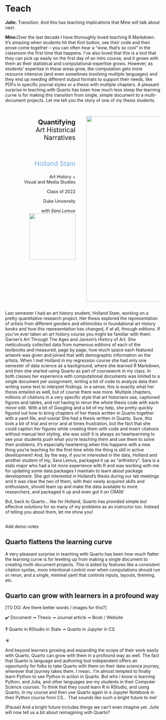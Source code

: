 # Teach {.title-middle-ice background-image="images/horst_quarto_penguins_teach.png"}

::: notes
**Julie:** Transition: And this has teaching implications that Mine will talk about next.

**Mine:**Over the last decade I have thoroughly loved teaching R Markdown.
It's amazing when students hit that Knit button, see their code and their prose come together -- you can often hear a "wow, that's so cool" in the classroom the first time that happens.
I've also loved that this is a tool that they can pick up easily on the first day of an intro course, and it grows with them as their statistical and computational expertise grows.
However, as students' expertise in these areas grow, the computation gets more resource intensive (and even sometimes involving multiple languages) and they end up needing different output formats to support their needs, like PDFs in specific journal styles or a thesis with multiple chapters.
A pleasant surprise in teaching with Quarto has been how much less steep the learning curve is for making this transition from single, simple document to a multi-document projects.
Let me tell you the story of one of my thesis students.
:::

##  {#holland-stam-thesis .center data-menu-title="Holland Stam - Quantifying Art Historical Narratives" background-color="#0F1620"}

::: columns
::: {.column width="45%"}
::: {style="text-align: right; padding-right:1em;"}
::: {style="font-size: 1.5em;"}
**Quantifying**<br>Art Historical<br>Narratives
:::

<br>

::: {.midi style="font-size: 1.5em; color: #75AADB;"}
Holland Stam
:::

Art History +<br> Visual and Media Studies

Class of 2022

Duke University

::: fragment
*with Sara Lemus* ![](images/3-teach/arthistory.png){width="150"}
:::
:::

:::

::: {.column width="45%"}
![](images/3-teach/holland-stam.png){fig-alt="Holland working at a table in the Broadhead Center, measuring an entry with a ruler." fig-align="left" width="600"}
:::
:::

::: notes
Last semester I had an art history student, Holland Stam, working on a pretty quantitative research project.
Her thesis explored the representation of artists from different genders and ethinicities in foundational art history books and how this representation has changed, if at all, through editions.
If you've ever taken an art history course you might be familiar with them: Garner's Art Through The Ages and Janson's History of Art.
She meticulously collected data from numerous editions of each of the textbooks and measured, page by page, how much space each featured artwork was given and joined that with demographic information on the artists.
When I met Holland in my regression course she had only one semester of data science as a background, where she learned R Markdown, and then she started using Quarto as part of coursework in my class.
In both classes her experience with computational documents was limited to a single document per assignment, writing a bit of code to analyze data then writing some text to interpret findings.
In a sense, this is exactly what her thesis entailed as well, but of course there was more.
Multiple chapters, millions of citations in a very specific style that art historians use, captioned figures and tables, and not having to rerun the whole thesis code with each minor edit.
With a bit of Googling and a bit of my help, she pretty quickly figured out how to bring chapters of her thesis written in Quarto together with a yaml file, and voiola!
She had a thesis written in Quarto.
Sure, this took a bit of trial and error and at times frustration, but the fact that she could caption her figures while creating them with code and insert citations without manual text styling, she was sold!
It is always so heartwarming to see your students push what you're teaching them and use them to solve their problems, it's especially heartening when this happens with a new thing you're teaching for the first time while the thing is still in active development!
And, by the way, if you're interested in the data, Holland and another student of my, Sara Lemus, packaged it up as "arthistory".
Sara is a stats major who had a lot more experience with R and was working with me for updating some data packages I maintain to learn about package development.
She got interested in Holland's thesis during our lab meetings and it was clear the two of them, with their newly acquired skills and enthusiasm, should team up and make the data available to more researchers, and packaged it up and even got it on CRAN!

But, back to Quarto... like for Holland, Quarto has provided simple but effective solutions for so many of my problems as an instructor too.
Instead of telling you about them, let me show you!
:::

##  {#demo-teach .centered data-menu-title="Demo: Teach" background-video="videos/demo-3-teach.mp4" background-size="contain" background-color="#FFFFFF"}

::: notes
Add demo notes
:::

## Quarto flattens the learning curve {.takeaway .center}

::: notes
A very pleasant surprise in teaching with Quarto has been how much flatter the learning curve is for leveling up from making a single document to creating multi-document projects.
This is aided by features like a consistent citation syntax, more intentional control over when computations should run or rerun, and a single, minimal yaml that controls inputs, layouts, theming, etc. 
:::

## Quarto can grow with learners in a profound way {.takeaway .center}

\[TO DO: Are there better words / images for this?\]

::: fragment
✔️ Document ➞ Thesis ➞ Journal article ➞ Book / Website
:::

::: fragment
❓ Quarto in RStudio in Stats ➞ Quarto in Jupyter in CS
:::

::: fragment
::: larger
☀️
:::
:::

::: notes
And beyond learners growing and expanding the scope of their work easily with Quarto, Quarto can grow with them in a profound way as well.
The fact that Quarto is language and authoring tool independent offers an opportunity for folks to take Quarto with them on their data science journey, wherever that journey takes them.
I mean..
I'm almost tempted to finally learn Python to see Python in action in Quarto.
But who I know is learning Python, and Julia, and other languages are my students in their Computer Science courses.
To think that they could learn R in RStudio, and using Quarto, in my course and then use Quarto again in a Jupyter Notebook in their Python course from CS... That sounds like such a bright future to me!

\[Pause\] And a bright future includes things we can't even imagine yet.
Julie will now tell us a bit about reimagining with Quarto?
:::
